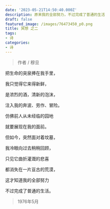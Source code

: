 ```yaml
---
date: '2023-05-21T14:50:40.000Z'
description: 原来我的全部努力，不过完成了普通的生活
draft: false
featured_image: /images/76473450_p0.png
title: 冥想 之二
tags:
- 诗
categories:
- 诗
---
```


> 作者 / 穆旦

把生命的突泉捧在我手里，

我只觉得它来得新鲜，

是浓烈的酒，清新的泡沫，

注入我的奔波、劳作、冒险。

仿佛前人从未经临的园地

就要展现在我的面前。

但如今，突然面对着坟墓，

我冷眼向过去稍稍回顾，

只见它曲折灌溉的悲喜

都消失在一片亘古的荒漠，

这才知道我的全部努力

不过完成了普通的生活。

> 1976年5月
